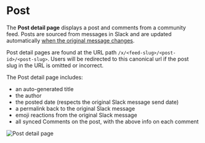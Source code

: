 # Post

The **Post detail page** displays a post and comments from a community feed.
Posts are sourced from messages in Slack and are updated automatically [when the original message changes](../basics/how-items-sync.mdx).

Post detail pages are found at the URL path `/x/<feed-slug>/<post-id>/<post-slug>`.
Users will be redirected to this canonical url if the post slug in the URL is omitted or incorrect.

The Post detail page includes:

- an auto-generated title
- the author
- the posted date (respects the original Slack message send date)
- a permalink back to the original Slack message
- emoji reactions from the original Slack message
- all synced Comments on the post, with the above info on each comment

![Post detail page](/web-community/post.png)
